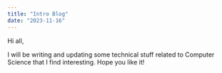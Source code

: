 ```yaml
---
title: "Intro Blog"
date: "2023-11-16"
---
```


Hi all,

I will be writing and updating some technical stuff related to Computer Science that I find interesting. Hope you like it! 
